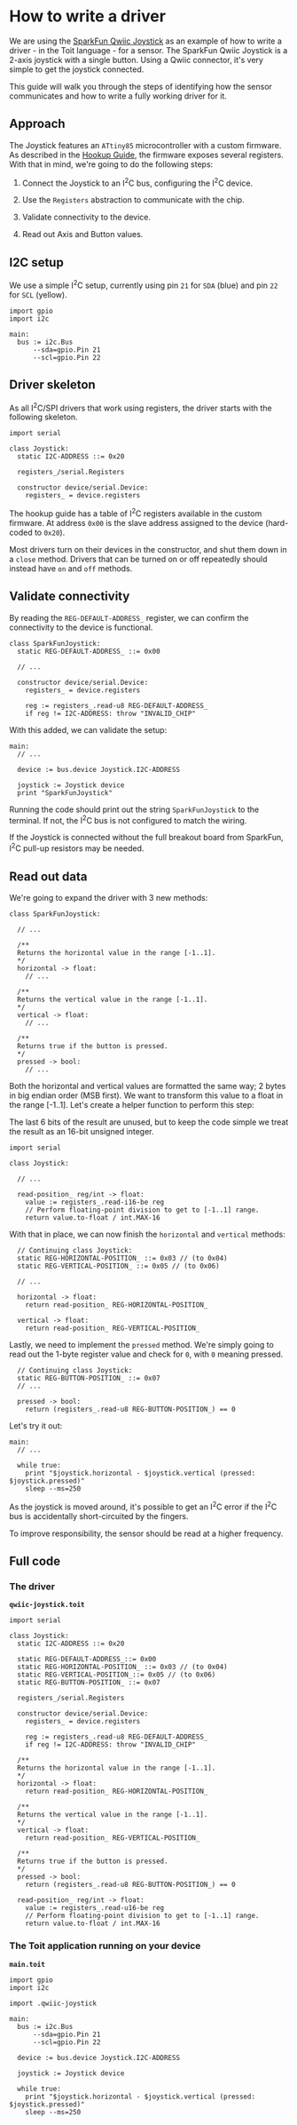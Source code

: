 # How to write a driver

We are using the [SparkFun Qwiic Joystick](https://www.sparkfun.com/products/15168) as an example of how to write a driver - in the Toit language - for a sensor. The SparkFun Qwiic Joystick is a 2-axis joystick with a single button. Using a Qwiic connector, it's very simple to get the joystick connected.

This guide will walk you through the steps of identifying how the sensor communicates and how to write a fully working driver for it.

## Approach

The Joystick features an `ATtiny85` microcontroller with a custom firmware. As described in the [Hookup Guide](https://learn.sparkfun.com/tutorials/qwiic-joystick-hookup-guide), the firmware exposes several registers. With that in mind, we're going to do the following steps:

1. Connect the Joystick to an I<sup>2</sup>C bus, configuring the I<sup>2</sup>C device.

2. Use the `Registers` abstraction to communicate with the chip.

3. Validate connectivity to the device.

4. Read out Axis and Button values.

## I2C setup

We use a simple I<sup>2</sup>C setup, currently using pin `21` for `SDA` (blue) and pin `22` for `SCL` (yellow).

```
import gpio
import i2c

main:
  bus := i2c.Bus
      --sda=gpio.Pin 21
      --scl=gpio.Pin 22
```

## Driver skeleton

As all I<sup>2</sup>C/SPI drivers that work using registers, the driver starts with the following skeleton.

```
import serial

class Joystick:
  static I2C-ADDRESS ::= 0x20

  registers_/serial.Registers

  constructor device/serial.Device:
    registers_ = device.registers
```

The hookup guide has a table of I<sup>2</sup>C registers available in the custom firmware. At address `0x00` is the slave address assigned to the device (hard-coded to `0x20`).

<Note>

Most drivers turn on their devices in the constructor, and shut them down in a `close` method.
Drivers that can be turned on or off repeatedly should instead have `on` and `off` methods.

</Note>

## Validate connectivity

By reading the `REG-DEFAULT-ADDRESS_` register, we can confirm the connectivity to the device is functional.

<!-- RESET CODE -->
<!-- HIDDEN CODE import serial -->
<!-- HIDDEN CODE I2C-ADDRESS ::= 0x20 -->
<!-- HIDDEN CODE registers_ := null -->

```
class SparkFunJoystick:
  static REG-DEFAULT-ADDRESS_ ::= 0x00

  // ...

  constructor device/serial.Device:
    registers_ = device.registers

    reg := registers_.read-u8 REG-DEFAULT-ADDRESS_
    if reg != I2C-ADDRESS: throw "INVALID_CHIP"
```

With this added, we can validate the setup:

<!-- SKIP CODE -->

```
main:
  // ...

  device := bus.device Joystick.I2C-ADDRESS

  joystick := Joystick device
  print "SparkFunJoystick"
```

Running the code should print out the string `SparkFunJoystick` to the terminal. If not, the I<sup>2</sup>C bus is not configured to match the wiring.

<Note>

If the Joystick is connected without the full breakout board from SparkFun, I<sup>2</sup>C pull-up resistors may be needed.

</Note>

## Read out data

We're going to expand the driver with 3 new methods:

<!-- SKIP CODE -->

```
class SparkFunJoystick:

  // ...

  /**
  Returns the horizontal value in the range [-1..1].
  */
  horizontal -> float:
    // ...

  /**
  Returns the vertical value in the range [-1..1].
  */
  vertical -> float:
    // ...

  /**
  Returns true if the button is pressed.
  */
  pressed -> bool:
    // ...
```

Both the horizontal and vertical values are formatted the same way; 2 bytes in big endian order (MSB first). We want to transform this value to a float in the range [-1..1]. Let's create a helper function to perform this step:

<Note>

The last 6 bits of the result are unused, but to keep the code simple we treat the result as an 16-bit unsigned integer.

</Note>

```
import serial

class Joystick:

  // ...

  read-position_ reg/int -> float:
    value := registers_.read-i16-be reg
    // Perform floating-point division to get to [-1..1] range.
    return value.to-float / int.MAX-16
```

<!-- HIDDEN CODE   registers_/serial.Registers? := null -->

With that in place, we can now finish the `horizontal` and `vertical` methods:

```
  // Continuing class Joystick:
  static REG-HORIZONTAL-POSITION_ ::= 0x03 // (to 0x04)
  static REG-VERTICAL-POSITION_ ::= 0x05 // (to 0x06)

  // ...

  horizontal -> float:
    return read-position_ REG-HORIZONTAL-POSITION_

  vertical -> float:
    return read-position_ REG-VERTICAL-POSITION_
```

Lastly, we need to implement the `pressed` method. We're simply going to read out the 1-byte register value and check for `0`, with `0` meaning pressed.

```
  // Continuing class Joystick:
  static REG-BUTTON-POSITION_ ::= 0x07
  // ...

  pressed -> bool:
    return (registers_.read-u8 REG-BUTTON-POSITION_) == 0
```

Let's try it out:

<!-- SKIP CODE -->

```
main:
  // ...

  while true:
    print "$joystick.horizontal - $joystick.vertical (pressed: $joystick.pressed)"
    sleep --ms=250
```

<Note>

As the joystick is moved around, it's possible to get an I<sup>2</sup>C error if the I<sup>2</sup>C bus is accidentally short-circuited by the fingers.

</Note>

<Note>

To improve responsibility, the sensor should be read at a higher frequency.

</Note>

## Full code

### The driver

**`qwiic-joystick.toit`**

<!-- CODE FILENAME qwiic-joystick.toit -->

```
import serial

class Joystick:
  static I2C-ADDRESS ::= 0x20

  static REG-DEFAULT-ADDRESS_::= 0x00
  static REG-HORIZONTAL-POSITION_ ::= 0x03 // (to 0x04)
  static REG-VERTICAL-POSITION_::= 0x05 // (to 0x06)
  static REG-BUTTON-POSITION_ ::= 0x07

  registers_/serial.Registers

  constructor device/serial.Device:
    registers_ = device.registers

    reg := registers_.read-u8 REG-DEFAULT-ADDRESS_
    if reg != I2C-ADDRESS: throw "INVALID_CHIP"

  /**
  Returns the horizontal value in the range [-1..1].
  */
  horizontal -> float:
    return read-position_ REG-HORIZONTAL-POSITION_

  /**
  Returns the vertical value in the range [-1..1].
  */
  vertical -> float:
    return read-position_ REG-VERTICAL-POSITION_

  /**
  Returns true if the button is pressed.
  */
  pressed -> bool:
    return (registers_.read-u8 REG-BUTTON-POSITION_) == 0

  read-position_ reg/int -> float:
    value := registers_.read-u16-be reg
    // Perform floating-point division to get to [-1..1] range.
    return value.to-float / int.MAX-16
```

### The Toit application running on your device

**`main.toit`**

```
import gpio
import i2c

import .qwiic-joystick

main:
  bus := i2c.Bus
      --sda=gpio.Pin 21
      --scl=gpio.Pin 22

  device := bus.device Joystick.I2C-ADDRESS

  joystick := Joystick device

  while true:
    print "$joystick.horizontal - $joystick.vertical (pressed: $joystick.pressed)"
    sleep --ms=250
```
